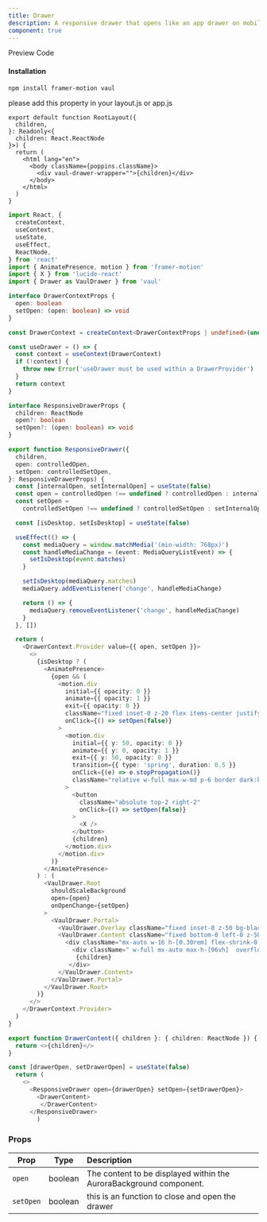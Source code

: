 ```yaml
---
title: Drawer
description: A responsive drawer that opens like an app drawer on mobile devices and functions as a standard dialog or drawer on desktop
component: true
---
```


<Tabs defaultValue="preview" className="w-full relative">
  <TabsList>
    <TabsTrigger value="preview">Preview</TabsTrigger>
    <TabsTrigger value="codesnippet">Code</TabsTrigger>
  </TabsList>
  <TabsContent value="preview">
    <ComponentPreview name="vaulDrawer" category="modal" />
  </TabsContent>
  <TabsContent value="codesnippet">
    <CodeWrapper noExpand={true}>
      <CodePreview name="vaulDrawer" category="modal" />

</CodeWrapper>

  </TabsContent>
</Tabs>

#### Installation

```bash
npm install framer-motion vaul
```

please add this property in your layout.js or app.js

```tsx /vaul-drawer-wrapper/#s
export default function RootLayout({
  children,
}: Readonly<{
  children: React.ReactNode
}>) {
  return (
    <html lang="en">
      <body className={poppins.className}>
        <div vaul-drawer-wrapper="">{children}</div>
      </body>
    </html>
  )
}
```

```ts title="drawer.tsx"{63-90,92-106,113-115}
import React, {
  createContext,
  useContext,
  useState,
  useEffect,
  ReactNode,
} from 'react'
import { AnimatePresence, motion } from 'framer-motion'
import { X } from 'lucide-react'
import { Drawer as VaulDrawer } from 'vaul'

interface DrawerContextProps {
  open: boolean
  setOpen: (open: boolean) => void
}

const DrawerContext = createContext<DrawerContextProps | undefined>(undefined)

const useDrawer = () => {
  const context = useContext(DrawerContext)
  if (!context) {
    throw new Error('useDrawer must be used within a DrawerProvider')
  }
  return context
}

interface ResponsiveDrawerProps {
  children: ReactNode
  open?: boolean
  setOpen?: (open: boolean) => void
}

export function ResponsiveDrawer({
  children,
  open: controlledOpen,
  setOpen: controlledSetOpen,
}: ResponsiveDrawerProps) {
  const [internalOpen, setInternalOpen] = useState(false)
  const open = controlledOpen !== undefined ? controlledOpen : internalOpen
  const setOpen =
    controlledSetOpen !== undefined ? controlledSetOpen : setInternalOpen

  const [isDesktop, setIsDesktop] = useState(false)

  useEffect(() => {
    const mediaQuery = window.matchMedia('(min-width: 768px)')
    const handleMediaChange = (event: MediaQueryListEvent) => {
      setIsDesktop(event.matches)
    }

    setIsDesktop(mediaQuery.matches)
    mediaQuery.addEventListener('change', handleMediaChange)

    return () => {
      mediaQuery.removeEventListener('change', handleMediaChange)
    }
  }, [])

  return (
    <DrawerContext.Provider value={{ open, setOpen }}>
      <>
        {isDesktop ? (
          <AnimatePresence>
            {open && (
              <motion.div
                initial={{ opacity: 0 }}
                animate={{ opacity: 1 }}
                exit={{ opacity: 0 }}
                className="fixed inset-0 z-20 flex items-center justify-center bg-black/50 backdrop-blur-sm cursor-zoom-out"
                onClick={() => setOpen(false)}
              >
                <motion.div
                  initial={{ y: 50, opacity: 0 }}
                  animate={{ y: 0, opacity: 1 }}
                  exit={{ y: 50, opacity: 0 }}
                  transition={{ type: 'spring', duration: 0.5 }}
                  onClick={(e) => e.stopPropagation()}
                  className="relative w-full max-w-md p-6 border dark:bg-gray-900 bg-white rounded-lg cursor-default"
                >
                  <button
                    className="absolute top-2 right-2"
                    onClick={() => setOpen(false)}
                  >
                    <X />
                  </button>
                  {children}
                </motion.div>
              </motion.div>
            )}
          </AnimatePresence>
        ) : (
          <VaulDrawer.Root
            shouldScaleBackground
            open={open}
            onOpenChange={setOpen}
          >
            <VaulDrawer.Portal>
              <VaulDrawer.Overlay className="fixed inset-0 z-50 bg-black/50 backdrop-blur-sm" />
              <VaulDrawer.Content className="fixed bottom-0 left-0 z-50 w-full max-h-[96%] bg-white dark:bg-gray-900">
                <div className="mx-auto w-16 h-[0.30rem] flex-shrink-0 rounded-full bg-gray-600 my-4" />
                  <div className=" w-full mx-auto max-h-[96vh]  overflow-auto ">
                   {children}
                 </div>
              </VaulDrawer.Content>
            </VaulDrawer.Portal>
          </VaulDrawer.Root>
        )}
      </>
    </DrawerContext.Provider>
  )
}

export function DrawerContent({ children }: { children: ReactNode }) {
  return <>{children}</>
}

```

```ts title="don't forget to add the state and props" /open/#v /setOpen/#v /drawerOpen/#s /setDrawerOpen/#s
const [drawerOpen, setDrawerOpen] = useState(false)
  return (
    <>
      <ResponsiveDrawer open={drawerOpen} setOpen={setDrawerOpen}>
        <DrawerContent>
         </DrawerContent>
      </ResponsiveDrawer>
        )
```

### Props

| Prop      | Type    | Description                                                        |
| --------- | ------- | :----------------------------------------------------------------- |
| `open`    | boolean | The content to be displayed within the AuroraBackground component. |
| `setOpen` | boolean | this is an function to close and open the drawer                   |
